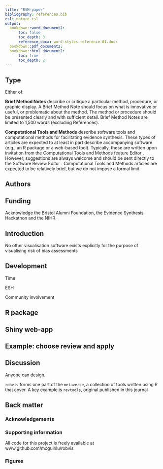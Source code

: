 ```yaml
---
title: "RSM-paper"
bibliography: references.bib
csl: nature.csl
output:
  bookdown::word_document2:
      toc: false
      toc_depth: 3
      reference_docx: word-styles-reference-01.docx
  bookdown::pdf_document2:
  bookdown::html_document2:
      toc: true
      toc_depth: 2
---
```


## Type

Either of:

__Brief Method Notes__ describe or critique a particular method, procedure, or graphic display. A Brief Method Note should focus on what is innovative or useful, or problematic about the method. The method or procedure should be presented clearly and with sufficient detail. Brief Method Notes are limited to 1,500 words (excluding References).

__Computational Tools and Methods__ describe software tools and computational methods for facilitating evidence synthesis. These types of articles are expected to at least in part describe accompanying software (e.g., an R package or a web-based tool). Typically, these are written upon invitation from the Computational Tools and Methods feature Editor . However, suggestions are always welcome and should be sent directly to the Software Review Editor . Computational Tools and Methods articles are expected to be relatively brief, but we do not impose a formal limit.


## Authors

## Funding

Acknowledge the Bristol Alumni Foundation, the Evidence Synthesis Hackathon and the NIHR.

## Introduction

No other visualisation software exists explicitly for the purpose of visualising risk of bias assessments

## Development

Time 

ESH

Community involvement

## R package

## Shiny web-app

## Example: choose review and apply

## Discussion

Anyone can design. 

`robvis` forms one part of the `metaverse`, a collection of tools written using R that cover. A key example is `revtools`, original published in this journal

## Back matter



### Acknowledgements



### Supporting information

All code for this project is freely available at www.github.com/mcguinlu/robvis

### Figures





